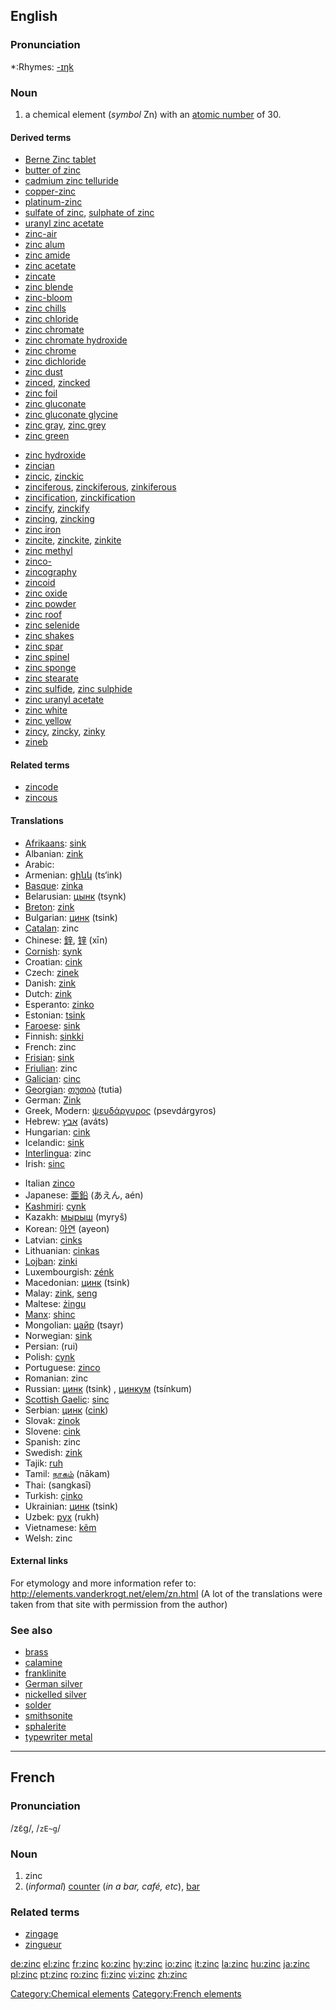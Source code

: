 ==English==
{{elements|Zn|copper|Cu|gallium|Ga}}

===Pronunciation===
*:Rhymes: [[Rhymes:English:-ɪŋk|-ɪŋk]]

=== Noun ===
{{en-noun|-}}
{{wikipedia}}

# a chemical element (''symbol'' Zn) with an [[atomic number]] of 30.

====Derived terms====
{{top2}}
*[[w:Berne Zinc tablet|Berne Zinc tablet]]
*[[butter of zinc]]
*[[cadmium zinc telluride]]
*[[copper-zinc]]
*[[platinum-zinc]]
*[[sulfate of zinc]], [[sulphate of zinc]]
*[[uranyl zinc acetate]]
*[[zinc-air]]
*[[zinc alum]]
*[[zinc amide]]
*[[zinc acetate]]
*[[zincate]]
*[[zinc blende]]
*[[zinc-bloom]]
*[[zinc chills]]
*[[zinc chloride]]
*[[zinc chromate]]
*[[zinc chromate hydroxide]]
*[[zinc chrome]]
*[[zinc dichloride]]
*[[zinc dust]]
*[[zinced]], [[zincked]]
*[[zinc foil]]
*[[zinc gluconate]]
*[[zinc gluconate glycine]]
*[[zinc gray]], [[zinc grey]]
*[[zinc green]]
{{mid2}}
*[[zinc hydroxide]]
*[[zincian]]
*[[zincic]], [[zinckic]]
*[[zinciferous]], [[zinckiferous]], [[zinkiferous]]
*[[zincification]], [[zinckification]]
*[[zincify]], [[zinckify]]
*[[zincing]], [[zincking]]
*[[zinc iron]]
*[[zincite]], [[zinckite]], [[zinkite]]
*[[zinc methyl]]
*[[zinco-]]
*[[zincography]]
*[[zincoid]]
*[[zinc oxide]]
*[[zinc powder]]
*[[zinc roof]]
*[[zinc selenide]]
*[[zinc shakes]]
*[[zinc spar]]
*[[zinc spinel]]
*[[zinc sponge]]
*[[zinc stearate]]
*[[zinc sulfide]], [[zinc sulphide]]
*[[zinc uranyl acetate]]
*[[zinc white]]
*[[zinc yellow]]
*[[zincy]], [[zincky]], [[zinky]]
*[[zineb]]
{{bottom}}

====Related terms====
*[[zincode]]
*[[zincous]]

==== Translations ====
{{top}}
*[[Afrikaans]]: [[sink#Afrikaans|sink]]
*Albanian: [[zink]]
*Arabic: {{ARchar|[[خارصين]]}} {{Unicode|(kharaʂí:n)}} {{m}}
*Armenian: [[ցինկ]] (ts‘ink)
*[[Basque]]: [[zinka]]
*Belarusian: [[цынк]] (tsynk) {{m}}
*[[Breton]]: [[zink]] {{m}}
*Bulgarian: [[цинк]] (tsink) {{m}}
*[[Catalan]]: zinc
*Chinese: [[鋅]], [[锌]] (xīn)
*[[Cornish]]: [[synk]]
*Croatian: [[cink]]
*Czech: [[zinek]]
*Danish: [[zink]]
*Dutch: [[zink]] {{n}}
*Esperanto: [[zinko]]
*Estonian: [[tsink]]
*[[Faroese]]: [[sink#Faroese|sink]]
*Finnish: [[sinkki]]
*French: zinc {{m}}
*[[Frisian]]: [[sink#Frisian|sink]] {{n}}
*[[Friulian]]: zinc
*[[Galician]]: [[cinc]]
*[[Georgian]]: [[თუთია]] (tutia)
*German: [[Zink]] {{n}}
*Greek, Modern: [[ψευδάργυρος]] (psevdárgyros) {{m}}
*Hebrew: [[אבץ]] (aváts)
*Hungarian: [[cink]]
*Icelandic: [[sink#Icelandic|sink]]
*[[Interlingua]]: zinc
*Irish: [[sinc]]
{{mid}}
*Italian [[zinco]] {{m}}
*Japanese: [[亜鉛]] (あえん, aén)
*[[Kashmiri]]: [[cynk]]
*Kazakh: [[мырыш]] (myryš)
*Korean: [[아연]] (ayeon)
*Latvian: [[cinks]]
*Lithuanian: [[cinkas]]
*[[Lojban]]: [[zinki]]
*Luxembourgish: [[zénk]]
*Macedonian: [[цинк]] (tsink) {{m}}
*Malay: [[zink]], [[seng]]
*Maltese: [[żingu]]
*[[Manx]]: [[shinc]]
*Mongolian: [[цайр]] (tsayr)
*Norwegian: [[sink#Norwegian|sink]]
*Persian: {{FAchar|[[روی]]}} (rui)
*Polish: [[cynk]] {{m}}
*Portuguese: [[zinco]] {{m}}
*Romanian: zinc {{n}}
*Russian: [[цинк]] (tsink) {{m}}, [[цинкум]] (tsínkum) {{m}}
*[[Scottish Gaelic]]: [[sinc]]
*Serbian: [[цинк]] ([[cink]]) {{m}}
*Slovak: [[zinok]]
*Slovene: [[cink]]
*Spanish: zinc {{m}}
*Swedish: [[zink]]
*Tajik: [[ruh]]
*Tamil: [[நாகம்]] (nākam)
*Thai: {{THchar|[[สังกะสี]]}} (sangkasī)
*Turkish: [[çinko]]
*Ukrainian: [[цинк]] (tsink) {{m}}
*Uzbek: [[рух]] (rukh)
*Vietnamese: [[kẽm]]
*Welsh: zinc
{{bottom}}

====External links====
For etymology and more information refer to:
http://elements.vanderkrogt.net/elem/zn.html
(A lot of the translations were taken from that site with permission from the author)

===See also===
*[[brass]]
*[[calamine]]
*[[franklinite]]
*[[German silver]]
*[[nickelled silver]]
*[[solder]]
*[[smithsonite]]
*[[sphalerite]]
*[[typewriter metal]]


----

==French==
===Pronunciation===
/zɛ̃ɡ/, /<tt>zE~g</tt>/

===Noun===
{{fr-noun-reg|m}}

#zinc
#(''informal'') [[counter]] (''in a bar, café, etc''), [[bar]]

===Related terms===
*[[zingage]]
*[[zingueur]]

[[Category:Chemical elements]]
[[Category:French elements]]

[[de:zinc]]
[[el:zinc]]
[[fr:zinc]]
[[ko:zinc]]
[[hy:zinc]]
[[io:zinc]]
[[it:zinc]]
[[la:zinc]]
[[hu:zinc]]
[[ja:zinc]]
[[pl:zinc]]
[[pt:zinc]]
[[ro:zinc]]
[[fi:zinc]]
[[vi:zinc]]
[[zh:zinc]]
